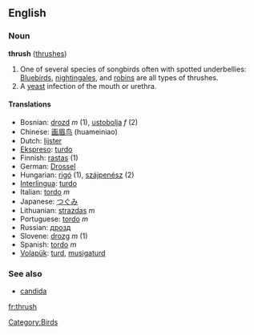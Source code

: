 == English ==
=== Noun ===
'''thrush''' ([[thrushes]])

#One of several species of songbirds often with spotted underbellies: [[Bluebird]]s, [[nightingale]]s, and [[robin]]s are all types of thrushes.
#A [[yeast]] infection of the mouth or urethra.

==== Translations ====
*Bosnian: [[drozd]] ''m'' (1), [[ustobolja]] ''f'' (2)
*Chinese: [[画眉鸟]] (huameiniao)
*Dutch: [[lijster]]
*[[Ekspreso]]: [[turdo]]
*Finnish: [[rastas]] (1)
*German: [[Drossel]]
*Hungarian: [[rigó]] (1), [[szájpenész]] (2)
*[[Interlingua]]: [[turdo]]
*Italian: [[tordo]] ''m''
*Japanese: [[つぐみ]]
*Lithuanian: [[strazdas]] ''m''
*Portuguese: [[tordo]] ''m''
*Russian: [[дрозд]]
*Slovene: [[drozg]] ''m'' (1)
*Spanish: [[tordo]] ''m''
*[[Volapük]]: [[turd]], [[musigaturd]]

===See also===
*[[candida]]

[[Category:Birds]]

[[fr:thrush]]